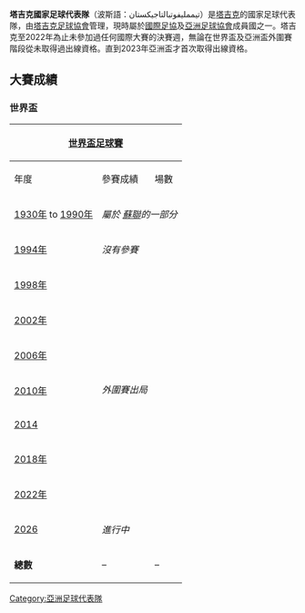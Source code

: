 {{Unreferenced|time=2019-12-07T00:09:19+00:00}}
{{Infobox National football team
|  Name               = 塔吉克
|  Badge              = Tajikistan FA.png
| FIFA Trigramme        = TJK
| FIFA Rank             = {{FIFA World Rankings|TJK}}
| FIFA max              = 106
| FIFA max date         = 2013年7月
| FIFA min              = 180
| FIFA min date         = 2003年7月，2003年10月
| Elo Rank              = {{World Football Elo Ratings|Tajikistan}}
| Elo max               = 85
| Elo max date          = 2003年1月
| Elo min               = 165
| Elo min date          = 2018年10月
| Most caps             = [[法特庫洛·法特庫洛耶夫|法特庫洛·法特庫洛耶夫]] (68場)
| Top scorer            = [[馬努切赫爾·賈利洛夫|馬努切赫爾·賈利洛夫]] (18球)
| Coach                 = Usmon Toshev
| Home Stadium          = [[帕米爾體育場|帕米爾體育場]] (24,000人)
|  Nickname           =  
|  Association        = [[塔吉克足球協會|塔吉克足球協會]] 
|  Confederation      = [[AFC|AFC]] ([[亞洲|亞洲]]) |
|pattern_la1=_puma_2010_white|pattern_b1=_puma_2010_white|pattern_ra1=_puma_2010_white|pattern_sh1=_bul10a|pattern_so1=_puma_2010_white
|leftarm1=FF0000|body1=FF0000|rightarm1=FF0000|shorts1=FFFFFF|socks1=008000
|pattern_la2=_puma_2010_red|pattern_b2=_puma_2010_red|pattern_ra2=_puma_2010_red|pattern_sh2=_bul10a|pattern_so2=_puma_2010_green
|leftarm2=FFFFFF|body2=FFFFFF|rightarm2=FFFFFF|shorts2=FFFFFF|socks2=FFFFFF
| First game         = {{flagicon|Tajik SSR}} 塔吉克 2–2 {{fb-rt|UZB}} <br> ([[塔吉克斯坦|塔吉克]][[杜尚別|杜尚別]]; 1992年6月17日)
| Largest win        = {{flagicon|TJK}} 塔吉克 16–0 {{fb-rt|GUM}} <br> ([[伊朗|伊朗]][[大不里士|大不里士]]; 2000年11月26日)
| Largest loss       = {{fb|JPN}} 8–0 塔吉克 {{flagicon|TJK}} <br> ([[日本|日本]][[大阪市|大阪市]]; 2011年10月11日)
|  World cup apps     = 0 次
|  World cup best     =  -
|  Regional name = [[亞洲盃足球賽|亞洲盃足球賽]]
|  Regional cup apps = 1 次
|  Regional cup first = [[2023年亞洲盃足球賽|2023年]]
|  Regional cup best =
}}

'''塔吉克國家足球代表隊'''（波斯語：تیمملیفوتبالتاجیکستان）是[[塔吉克斯坦|塔吉克]]的國家足球代表隊，由[[塔吉克足球協會|塔吉克足球協會]]管理，現時屬於[[國際足協|國際足協]]及[[亞洲足球協會|亞洲足球協會]]成員國之一。塔吉克至2022年為止未參加過任何國際大賽的決賽週，無論在世界盃及亞洲盃外圍賽階段從未取得過出線資格。直到2023年亞洲盃才首次取得出線資格。

== 大賽成績 ==
===世界盃===
{| class="wikitable" style="text-align: center;"
!colspan=8|[[世界盃足球賽|世界盃足球賽]] 
! style="width:1%;" rowspan="39"|
!colspan=6|[[國際足協世界盃外圍賽|國際足協世界盃外圍賽]]
|-
!年度
!參賽成績
!場數
!勝
!和
!負
!得球
!失球
!場數
!勝
!和
!負
!得球
!失球
|-
|{{flagicon|Uruguay}} [[1930年世界盃足球賽|1930年]] to {{flagicon|Italy|1946}} [[1990年世界盃足球賽|1990年]] ||colspan=8|''屬於{{flagicon|Soviet Union}} [[蘇聯國家足球隊|蘇聯]]的一部分''
|colspan=6|''屬於{{flagicon|Soviet Union}} [[蘇聯國家足球隊|蘇聯]]的一部分''
|-
|{{flagicon|United States}} [[1994年世界盃足球賽|1994年]]||colspan=8|''沒有參賽''
|colspan=6|''沒有參賽''
|-
|{{flagicon|France}} [[1998年世界盃足球賽|1998年]]||colspan=8 rowspan=7|''外圍賽出局''
|6||4||1||1||15||2
|-
|{{flagicon|South Korea|1997}}{{flagicon|Japan}} [[2002年世界盃足球賽|2002年]]
|2||1||0||1||16||2
|-
|{{flagicon|Germany}} [[2006年世界盃足球賽|2006年]]
|8||4||1||3||9||9
|-
|{{flagicon|South Africa}} [[2010年世界盃足球賽|2010年]]
|4||1||2||1||7||4
|-
|{{flagicon|Brazil}} [[2014年世界盃足球賽|2014]]
|6||2||0||4||6||14
|-
|{{flagicon|Russia}} [[2018年世界盃足球賽|2018年]]
|6||0||1||5||2||20
|-
|{{flagicon|Qatar}} [[2022年世界盃足球賽|2022年]]
|6||3||1||2||7||8
|-
|{{flagicon|Canada}}{{flagicon|Mexico}}{{flagicon|United States}} [[2026年世界盃足球賽|2026]]||colspan=8|''進行中''
|colspan=6|''進行中''
|-
!'''總數'''||–||–||–||–||–||–||–
!'''32'''||'''12'''||'''5'''||'''15'''||'''55'''||'''51'''
|}


{{AFC teams}}
{{國際足球}}

[[Category:亞洲足球代表隊|Category:亞洲足球代表隊]]